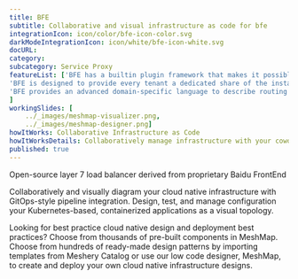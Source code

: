 ---title: BFE  subtitle: Collaborative and visual infrastructure as code for bfeintegrationIcon: icon/color/bfe-icon-color.svgdarkModeIntegrationIcon: icon/white/bfe-icon-white.svgdocURL: category: subcategory: Service ProxyfeatureList: ['BFE has a builtin plugin framework that makes it possible to develop new features rapidly by writing plugins.','BFE is designed to provide every tenant a dedicated share of the instance. Each tenant&ldquos configuration is isolated and remains invisible to other tenants','BFE provides an advanced domain-specific language to describe routing rules which are easy to understand and maintain.']workingSlides: [    ../_images/meshmap-visualizer.png,    ../_images/meshmap-designer.png]howItWorks: Collaborative Infrastructure as CodehowItWorksDetails: Collaboratively manage infrastructure with your coworkers synchronously sharing the same designs.published: true---<p>    Open-source layer 7 load balancer derived from proprietary Baidu FrontEnd</p><p>    Collaboratively and visually diagram your cloud native infrastructure with GitOps-style pipeline integration. Design, test, and manage configuration your Kubernetes-based, containerized applications as a visual topology.</p><p>    Looking for best practice cloud native design and deployment best practices? Choose from thousands of pre-built components in MeshMap. Choose from hundreds of ready-made design patterns by importing templates from Meshery Catalog or use our low code designer, MeshMap, to create and deploy your own cloud native infrastructure designs.</p>